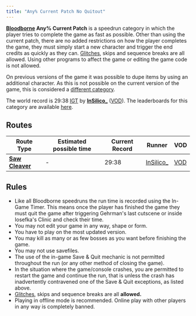```yaml
---
title: "Any% Current Patch No Quitout"
---
```


**[Bloodborne](/bloodborne) Any% Current Patch** is a speedrun category in which the player tries to complete the game as fast as possible. Other than using the current patch, there are no added restrictions on how the player completes the game, they must simply start a new character and trigger the end credits as quickly as they can. [Glitches](/glitches), skips and sequence breaks are all allowed. Using other programs to affect the game or editing the game code is not allowed.

On previous versions of the game it was possible to dupe items by using an additional character. As this is not possible on the current version of the game, this is considered a [different category](/bloodborne/any).

The world record is 29:38 [IGT](/in-game-time) by **[InSilico\_](https://www.youtube.com/user/InSilicoF1/videos)** ([VOD](https://youtu.be/4ugl0746gv0)). The leaderboards for this category are available [here](//bloodborne/leaderboardanypercent).

## Routes

| Route Type                                 | Estimated possible time | Current Record | Runner                                                       | VOD                                                                                                                   |
| ------------------------------------------ | ----------------------- | -------------- | ------------------------------------------------------------ | --------------------------------------------------------------------------------------------------------------------- |
| **[Saw Cleaver](https://pastebin.com/Rq7PyQ41)** | -                       | 29:38          | [InSilico\_](https://www.youtube.com/user/InSilicoF1/videos) | [VOD](https://youtu.be/4ugl0746gv0) |

## Rules

- Like all Bloodborne speedruns the run time is recorded using the In-Game Timer. This means once the player has finished the game they must quit the game after triggering Gehrman's last cutscene or inside Iosefka's Clinic and check their time.
- You may not edit your game in any way, shape or form.
- You have to play on the most updated version.
- You may kill as many or as few bosses as you want before finishing the game.
- You may not use savefiles.
- The use of the in-game Save & Quit mechanic is not permitted throughout the run (or any other method of closing the game).
- In the situation where the game/console crashes, you are permitted to restart the game and continue the run, that is unless the crash has inadvertently contravened one of the Save & Quit exceptions, as listed above.
- [Glitches](/glitches), skips and sequence breaks are all **allowed.**
- Playing in offline mode is recommended. Online play with other players in any way is completely banned.